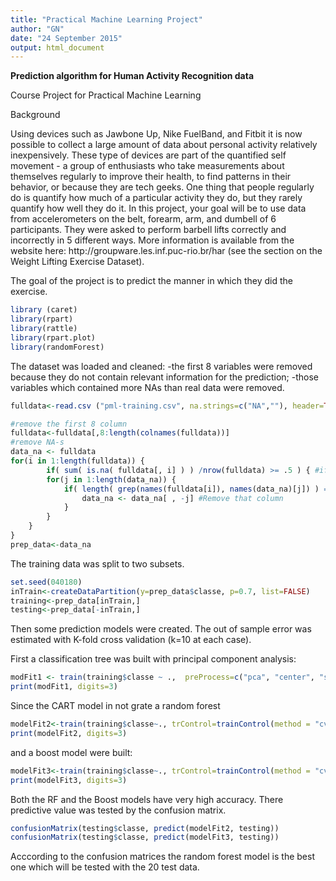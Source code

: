 ```yaml
---
title: "Practical Machine Learning Project"
author: "GN"
date: "24 September 2015"
output: html_document
---
```

**Prediction algorithm for Human Activity Recognition data**

Course Project for Practical Machine Learning

Background

Using devices such as Jawbone Up, Nike FuelBand, and Fitbit it is now possible to collect a large amount of data about personal activity relatively inexpensively. These type of devices are part of the quantified self movement - a group of enthusiasts who take measurements about themselves regularly to improve their health, to find patterns in their behavior, or because they are tech geeks. One thing that people regularly do is quantify how much of a particular activity they do, but they rarely quantify how well they do it. In this project, your goal will be to use data from accelerometers on the belt, forearm, arm, and dumbell of 6 participants. They were asked to perform barbell lifts correctly and incorrectly in 5 different ways. More information is available from the website here: http://groupware.les.inf.puc-rio.br/har (see the section on the Weight Lifting Exercise Dataset). 

The goal of the project is to predict the manner in which they did the exercise.


```r
library (caret)
library(rpart)
library(rattle)
library(rpart.plot)
library(randomForest)
```

The dataset was loaded and cleaned:
-the first 8 variables were removed because they do not contain relevant information for the prediction;
-those variables which contained more NAs than real data were removed.

```r
fulldata<-read.csv ("pml-training.csv", na.strings=c("NA",""), header=TRUE)

#remove the first 8 column
fulldata<-fulldata[,8:length(colnames(fulldata))]
#remove NA-s
data_na <- fulldata 
for(i in 1:length(fulldata)) { 
        if( sum( is.na( fulldata[, i] ) ) /nrow(fulldata) >= .5 ) { #if half or more of the data is NAs
        for(j in 1:length(data_na)) {
            if( length( grep(names(fulldata[i]), names(data_na)[j]) ) ==1)  { #if the columns are the same:
                data_na <- data_na[ , -j] #Remove that column
            }   
        } 
    }
}
prep_data<-data_na
```

The training data was split to two subsets.
```r
set.seed(040180)
inTrain<-createDataPartition(y=prep_data$classe, p=0.7, list=FALSE)
training<-prep_data[inTrain,]
testing<-prep_data[-inTrain,]
```
Then some prediction models were created. The out of sample error was estimated with K-fold cross validation (k=10 at each case).

First a classification tree was built with principal component analysis:


```r

modFit1 <- train(training$classe ~ .,  preProcess=c("pca", "center", "scale"), trControl=trainControl(method = "cv", number = 10), data = training, method="rpart")
print(modFit1, digits=3)
```

Since the CART model in not grate a random forest
```r
modelFit2<-train(training$classe~., trControl=trainControl(method = "cv", number = 10), data=training, method="rf", proc=TRUE)
print(modelFit2, digits=3)

```

and a boost model were built:
```r
modelFit3<-train(training$classe~., trControl=trainControl(method = "cv", number = 10), data=training, method="gbm", verbose=FALSE)
print(modelFit3, digits=3)

```

Both the RF and the Boost models have very high accuracy. There predictive value was tested by the confusion matrix.
```r

confusionMatrix(testing$classe, predict(modelFit2, testing))
confusionMatrix(testing$classe, predict(modelFit3, testing))
```
Acccording to the confusion matrices the random forest model is the best one which will be tested with the 20 test data.


